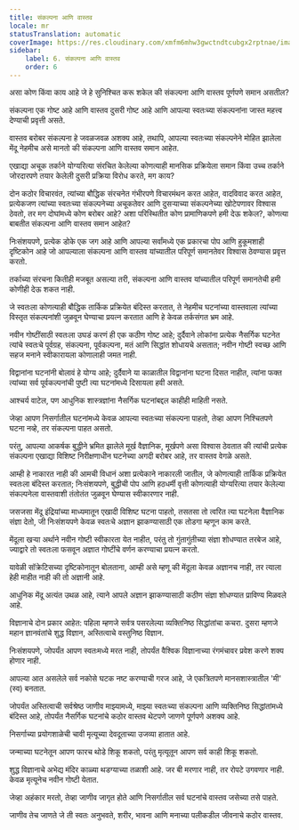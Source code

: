 ```yaml
---
title: संकल्पना आणि वास्तव
locale: mr
statusTranslation: automatic
coverImage: https://res.cloudinary.com/xmfm6mhw3gwctndtcubgx2rptnae/image/upload/v1741354419/small_cover_la_gran_rebelion_28716e29d2.webp
sidebar:
    label: 6. संकल्पना आणि वास्तव
    order: 6
---
```

असा कोण किंवा काय आहे जे हे सुनिश्चित करू शकेल की संकल्पना आणि वास्तव पूर्णपणे समान असतील?

संकल्पना एक गोष्ट आहे आणि वास्तव दुसरी गोष्ट आहे आणि आपल्या स्वतःच्या संकल्पनांना जास्त महत्त्व देण्याची प्रवृत्ती असते.

वास्तव बरोबर संकल्पना हे जवळजवळ अशक्य आहे, तथापि, आपल्या स्वतःच्या संकल्पनेने मोहित झालेला मेंदू नेहमीच असे मानतो की संकल्पना आणि वास्तव समान आहेत.

एखाद्या अचूक तर्काने योग्यरित्या संरचित केलेल्या कोणत्याही मानसिक प्रक्रियेला समान किंवा उच्च तर्काने जोरदारपणे तयार केलेली दुसरी प्रक्रिया विरोध करते, मग काय?

दोन कठोर विचारवंत, त्यांच्या बौद्धिक संरचनेत गंभीरपणे विचारमंथन करत आहेत, वादविवाद करत आहेत, प्रत्येकजण त्यांच्या स्वतःच्या संकल्पनेच्या अचूकतेवर आणि दुसर्‍याच्या संकल्पनेच्या खोटेपणावर विश्वास ठेवतो, तर मग दोघांमध्ये कोण बरोबर आहे? अशा परिस्थितीत कोण प्रामाणिकपणे हमी देऊ शकेल?, कोणत्या बाबतीत संकल्पना आणि वास्तव समान आहेत?

निःसंशयपणे, प्रत्येक डोके एक जग आहे आणि आपल्या सर्वांमध्ये एक प्रकारचा पोप आणि हुकूमशाही दृष्टिकोन आहे जो आपल्याला संकल्पना आणि वास्तव यांच्यातील परिपूर्ण समानतेवर विश्वास ठेवण्यास प्रवृत्त करतो.

तर्काच्या संरचना कितीही मजबूत असल्या तरी, संकल्पना आणि वास्तव यांच्यातील परिपूर्ण समानतेची हमी कोणीही देऊ शकत नाही.

जे स्वतःला कोणत्याही बौद्धिक तार्किक प्रक्रियेत बंदिस्त करतात, ते नेहमीच घटनांच्या वास्तवाला त्यांच्या विस्तृत संकल्पनांशी जुळवून घेण्याचा प्रयत्न करतात आणि हे केवळ तर्कसंगत भ्रम आहे.

नवीन गोष्टींसाठी स्वतःला उघडं करणं ही एक कठीण गोष्ट आहे; दुर्दैवाने लोकांना प्रत्येक नैसर्गिक घटनेत त्यांचे स्वतःचे पूर्वग्रह, संकल्पना, पूर्वकल्पना, मतं आणि सिद्धांत शोधायचे असतात; नवीन गोष्टी स्वच्छ आणि सहज मनाने स्वीकारायला कोणालाही जमत नाही.

विद्वानांना घटनांनी बोलावं हे योग्य आहे; दुर्दैवाने या काळातील विद्वानांना घटना दिसत नाहीत, त्यांना फक्त त्यांच्या सर्व पूर्वकल्पनांची पुष्टी त्या घटनांमध्ये दिसायला हवी असते.

आश्चर्य वाटेल, पण आधुनिक शास्त्रज्ञांना नैसर्गिक घटनांबद्दल काहीही माहिती नसते.

जेव्हा आपण निसर्गातील घटनांमध्ये केवळ आपल्या स्वतःच्या संकल्पना पाहतो, तेव्हा आपण निश्चितपणे घटना नव्हे, तर संकल्पना पाहत असतो.

परंतु, आपल्या आकर्षक बुद्धीने भ्रमित झालेले मूर्ख वैज्ञानिक, मूर्खपणे असा विश्वास ठेवतात की त्यांची प्रत्येक संकल्पना एखाद्या विशिष्ट निरीक्षणाधीन घटनेच्या अगदी बरोबर आहे, तर वास्तव वेगळे असते.

आम्ही हे नाकारत नाही की आमची विधानं अशा प्रत्येकाने नाकारली जातील, जे कोणत्याही तार्किक प्रक्रियेत स्वतःला बंदिस्त करतात; निःसंशयपणे, बुद्धीची पोप आणि हठधर्मी वृत्ती कोणत्याही योग्यरित्या तयार केलेल्या संकल्पनेला वास्तवाशी तंतोतंत जुळवून घेण्यास स्वीकारणार नाही.

जसजसा मेंदू इंद्रियांच्या माध्यमातून एखादी विशिष्ट घटना पाहतो, तसतसा तो त्वरित त्या घटनेला वैज्ञानिक संज्ञा देतो, जी निःसंशयपणे केवळ स्वतःचे अज्ञान झाकण्यासाठी एक तोडगा म्हणून काम करते.

मेंदूला खऱ्या अर्थाने नवीन गोष्टी स्वीकारता येत नाहीत, परंतु तो गुंतागुंतीच्या संज्ञा शोधण्यात तरबेज आहे, ज्याद्वारे तो स्वतःला फसवून अज्ञात गोष्टींचे वर्णन करण्याचा प्रयत्न करतो.

यावेळी सॉक्रेटिसच्या दृष्टिकोनातून बोलताना, आम्ही असे म्हणू की मेंदूला केवळ अज्ञानच नाही, तर त्याला हेही माहीत नाही की तो अज्ञानी आहे.

आधुनिक मेंदू अत्यंत उथळ आहे, त्याने आपले अज्ञान झाकण्यासाठी कठीण संज्ञा शोधण्यात प्राविण्य मिळवले आहे.

विज्ञानाचे दोन प्रकार आहेत: पहिला म्हणजे सर्वत्र पसरलेल्या व्यक्तिनिष्ठ सिद्धांतांचा कचरा. दुसरा म्हणजे महान ज्ञानवंतांचे शुद्ध विज्ञान, अस्तित्वाचे वस्तुनिष्ठ विज्ञान.

निःसंशयपणे, जोपर्यंत आपण स्वतःमध्ये मरत नाही, तोपर्यंत वैश्विक विज्ञानाच्या रंगमंचावर प्रवेश करणे शक्य होणार नाही.

आपल्या आत असलेले सर्व नकोसे घटक नष्ट करण्याची गरज आहे, जे एकत्रितपणे मानसशास्त्रातील 'मी' (स्व) बनतात.

जोपर्यंत अस्तित्वाची सर्वश्रेष्ठ जाणीव माझ्यामध्ये, माझ्या स्वतःच्या संकल्पना आणि व्यक्तिनिष्ठ सिद्धांतांमध्ये बंदिस्त आहे, तोपर्यंत नैसर्गिक घटनांचे कठोर वास्तव थेटपणे जाणणे पूर्णपणे अशक्य आहे.

निसर्गाच्या प्रयोगशाळेची चावी मृत्यूच्या देवदूताच्या उजव्या हातात आहे.

जन्माच्या घटनेतून आपण फारच थोडे शिकू शकतो, परंतु मृत्यूतून आपण सर्व काही शिकू शकतो.

शुद्ध विज्ञानाचे अभेद्य मंदिर काळ्या थडग्याच्या तळाशी आहे. जर बी मरणार नाही, तर रोपटे उगवणार नाही. केवळ मृत्यूनेच नवीन गोष्टी येतात.

जेव्हा अहंकार मरतो, तेव्हा जाणीव जागृत होते आणि निसर्गातील सर्व घटनांचे वास्तव जसेच्या तसे पाहते.

जाणीव तेच जाणते जे ती स्वतः अनुभवते, शरीर, भावना आणि मनाच्या पलीकडील जीवनाचे कठोर वास्तव.

